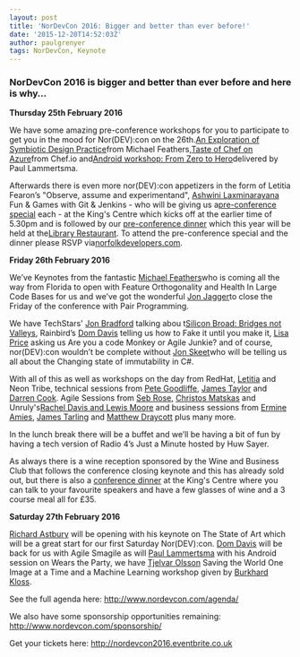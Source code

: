 ```yaml
---
layout: post
title: 'NorDevCon 2016: Bigger and better than ever before!'
date: '2015-12-20T14:52:03Z'
author: paulgrenyer
tags: NorDevCon, Keynote
---
```


### NorDevCon 2016 is bigger and better than ever before and here is why…

**Thursday 25th February 2016**

We have some amazing pre-conference workshops for you to participate to get you in the mood for Nor(DEV):con on the 26th.[An Exploration of Symbiotic Design Practice](http://www.nordevcon.com/sessions/#michaelfeathers)from Michael Feathers,[Taste of Chef on Azure](http://www.nordevcon.com/sessions/#chefio)from Chef.io and[Android workshop: From Zero to Hero](http://www.nordevcon.com/sessions/#paullammertsma)delivered by Paul Lammertsma.

Afterwards there is even more nor(DEV):con appetizers in the form of Letitia Fearon’s "Observe, assume and experimentand", [Ashwini Laxminarayana](http://www.nordevcon.com/sessions/#ashwini) Fun & Games with Git & Jenkins - who will be giving us a[pre-conference special](http://www.meetup.com/Norfolk-Developers-NorDev/events/225604888/) each - at the King's Centre which kicks off at the earlier time of 5.30pm and is followed by our [pre-conference dinner](http://www.meetup.com/Norfolk-Developers-NorDev/events/226204343/) which this year will be held at the[Library Restaurant](http://www.thelibraryrestaurant.co.uk/#welcome). To attend the pre-conference special and the dinner please RSVP via[norfolkdevelopers.com](http://norfolkdevelopers.com).

**Friday 26th February 2016**

We’ve Keynotes from the fantastic [Michael Feathers](http://www.nordevcon.com/sessions/#michaelfeathers)who is coming all the way from Florida to open with Feature Orthogonality and Health In Large Code Bases for us and we’ve got the wonderful [Jon Jagger](http://www.nordevcon.com/sessions/#jonjagger)to close the Friday of the conference with Pair Programming.

We have TechStars' [Jon Bradford](http://www.nordevcon.com/sessions/#jonbradford) talking abou t[Silicon Broad: Bridges not Valleys](http://www.nordevcon.com/sessions/#jonbradford), Rainbird’s [Dom Davis](http://www.nordevcon.com/sessions/#domdavis) telling us how to Fake it until you make it, [Lisa Price](http://www.nordevcon.com/sessions/#lisaprice) asking us Are you a code Monkey or Agile Junkie? and of course, nor(DEV):con wouldn’t be complete without [Jon Skeet](http://www.nordevcon.com/sessions/#jonskeet)who will be telling us all about the Changing state of immutability in C#.

With all of this as well as workshops on the day from RedHat, [Letitia](http://www.nordevcon.com/sessions/#letitiafearon) and Neon Tribe, technical sessions from [Pete Goodliffe](http://www.nordevcon.com/sessions/#petegoodliffe), [James Taylor](http://www.nordevcon.com/sessions/#jamestaylor) and [Darren Cook](http://www.nordevcon.com/sessions/#darrencook). Agile Sessions from [Seb Rose](http://www.nordevcon.com/sessions/#sebrose), [Christos Matskas](http://www.nordevcon.com/sessions/#christosmatskas) and Unruly's[Rachel Davis and Lewis Moore](http://www.nordevcon.com/sessions/#rachellewis) and business sessions from [Ermine Amies](http://www.nordevcon.com/sessions/#ermineamies), [James Tarling](http://www.nordevcon.com/sessions/#jamestarling) and [Matthew Draycott](http://www.nordevcon.com/sessions/#matthewdraycott) plus many more.

In the lunch break there will be a buffet and we’ll be having a bit of fun by having a tech version of Radio 4’s Just a Minute hosted by Huw Sayer.

As always there is a wine reception sponsored by the Wine and Business Club that follows the conference closing keynote and this has already sold out, but there is also a [conference dinner](http://www.nordevcon.com/dinner-and-wine-reception-2016/) at the King's Centre where you can talk to your favourite speakers and have a few glasses of wine and a 3 course meal all for £35.

**Saturday 27th February 2016**

[Richard Astbury](http://www.nordevcon.com/sessions/#richardastbury) will be opening with his keynote on The State of Art which will be a great start for our first Saturday Nor(DEV):con. [Dom Davis](http://www.nordevcon.com/sessions/#domdavis) will be back for us with Agile Smagile as will [Paul Lammertsma](http://www.nordevcon.com/sessions/#paullammertsma) with his Android session on Wears the Party, we have [Tjelvar Olsson](http://www.nordevcon.com/sessions/#tjelvarolsson) Saving the World One Image at a Time and a Machine Learning workshop given by [Burkhard Kloss](http://www.nordevcon.com/sessions/#burkhardkloss).

See the full agenda here: <http://www.nordevcon.com/agenda/>

We also have some sponsorship opportunities remaining: <http://www.nordevcon.com/sponsorship/>

Get your tickets here: <http://nordevcon2016.eventbrite.co.uk>